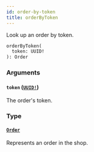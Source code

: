 ```yaml
---
id: order-by-token
title: orderByToken
---
```


Look up an order by token.

```graphql
orderByToken(
  token: UUID!
): Order

```

### Arguments

#### `token` ([`UUID!`](/developer/api-reference/scalars/uuid))

The order's token.

### Type

#### [`Order`](/developer/api-reference/objects/order)

Represents an order in the shop.
